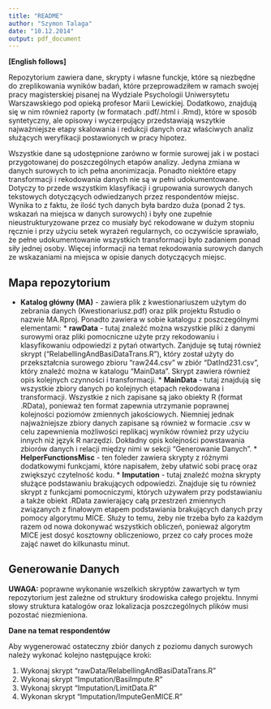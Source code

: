 ```yaml
---
title: "README"
author: "Szymon Talaga"
date: "10.12.2014"
output: pdf_document
---
```


**[English follows]**

Repozytorium zawiera dane, skrypty i własne funckje, które są niezbędne do zreplikowania wyników badań, które przeprowadziłem w ramach swojej pracy magisterskiej pisanej na Wydziale Psychologii Uniwersytetu Warszawskiego pod opieką profesor Marii Lewickiej. Dodatkowo, znajdują się w nim również raporty (w formatach .pdf/.html i .Rmd), które w sposób syntetyczny, ale opisowy i wyczerpujący przedstawiają wszytkie najważniejsze etapy skalowania i redukcji danych oraz właściwych analiz służących weryfikacji postawionych w pracy hipotez.

Wszystkie dane są udostępnione zarówno w formie surowej jak i w postaci przygotowanej do poszczególnych etapów analizy. Jedyna zmiana w danych surowych to ich pełna anonimizacja. Ponadto niektóre etapy transformacji i rekodowania danych nie są w pełni udokumentowane. Dotyczy to przede wszystkim klasyfikacji i grupowania surowych danych tekstowych dotyczących odwiedzanych przez respondentów miejsc. Wynika to z faktu, że ilość tych danych była bardzo duża (ponad 2 tys. wskazań na miejsca w danych surowych) i były one zupełnie nieustrukturyzowane przez co musiały być rekodowane w dużym stopniu ręcznie i przy użyciu setek wyrażeń regularnych, co oczywiście sprawiało, że pełne udokumentowanie wszystkich transformacji było zadaniem ponad siły jednej osoby. Więcej informacji na temat rekodowania surowych danych ze wskazaniami na miejsca w opisie danych dotyczących miejsc.

Mapa repozytorium
----------------------
* **Katalog główny (MA)** - zawiera plik z kwestionariuszem użytym do zebrania danych (Kwestionariusz.pdf) oraz plik projektu Rstudio o nazwie MA.Rproj. Ponadto zawiera w sobie katalogu z poszczególnymi elementami:
      * **rawData** - tutaj znaleźć można wszystkie pliki z danymi surowymi oraz pliki pomocniczne użyte przy rekodowaniu i klasyfikowaniu odpowiedzi z pytań otwartych. Zanjduje sę tutaj również skrypt ("RelabellingAndBasiDataTrans.R"), który został użyty do przekształcnia surowego zbioru "raw244.csv" w zbiór "DatInd231.csv", który znaleźć można w katalogu "MainData". Skrypt zawiera również opis kolejnych czynności i transformacji.
      * **MainData** - tutaj znajdują się wszystkie zbiory danych po kolejnych etapach rekodowana i transformacji. Wszystkie z nich zapisane są jako obiekty R (format .RData), ponieważ ten format zapewnia utrzymanie poprawnej kolejności poziomów zmiennych jakościowych. Niemniej jednak najważniejsze zbiory danych zapisane są również w formacie .csv w celu zapewnienia możliwości replikacj wyników również przy użyciu innych niż język R narzędzi. Dokładny opis kolejności powstawania zbiorów danych i relacji między nimi w sekcji "Generowanie Danych".
      * **HelperFunctionsMisc** - ten foleder zawiera skrypty z różnymi dodatkowymi funkcjami, które napisałem, żeby ułatwić sobi pracę oraz zwiększyć czytelność kodu.
      * **Imputation** - tutaj znaleźć można skrypty służące podstawaniu brakujących odpowiedzi. Znajduje się tu również skrypt z funkcjami pomocniczymi, których używałem przy podstawianiu a także obiekt .RData zawierający całą przestrzeń zmiennych związanych z finałowym etapem podstawiania brakujących danych przy pomocy algorytmu MICE. Służy to temu, żeby nie trzeba było za każdym razem od nowa dokonywać wszystkich obliczeń, ponieważ algorytm MICE jest dosyć kosztowny obliczeniowo, przez co cały proces może zająć nawet do kilkunastu minut.

Generowanie Danych
---------------------

**UWAGA:** poprawne wykonanie wszelkich skryptów zawartych w tym repozytorium jest zależne od struktury środowiska całego projektu. Innymi słowy struktura katalogów oraz lokalizacja poszczególnych plików musi pozostać niezmieniona.

**Dane na temat respondentów**

Aby wygenerować ostateczny zbiór danych z poziomu danych surowych należy wykonać kolejno następujące kroki:

1. Wykonaj skrypt "rawData/RelabellingAndBasiDataTrans.R"
2. Wykonaj skrypt "Imputation/BasiImpute.R"
3. Wykonaj skrypt "Imputation/LimitData.R"
4. Wykonan skrypt "Imputation/ImputeGenMICE.R"